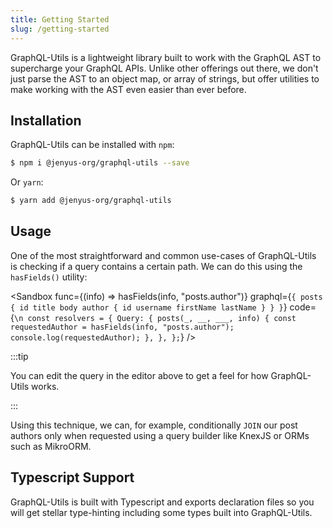 ```yaml
---
title: Getting Started
slug: /getting-started
---
```


GraphQL-Utils is a lightweight library built to work with the GraphQL AST to supercharge your GraphQL APIs. Unlike other offerings out there, we don't just parse the AST to an object map, or array of strings, but offer utilities to make working with the AST even easier than ever before.

## Installation

GraphQL-Utils can be installed with `npm`:

```bash
$ npm i @jenyus-org/graphql-utils --save
```

Or `yarn`:

```bash
$ yarn add @jenyus-org/graphql-utils
```

## Usage

One of the most straightforward and common use-cases of GraphQL-Utils is checking if a query contains a certain path. We can do this using the `hasFields()` utility:


<Sandbox
  func={(info) => hasFields(info, "posts.author")}
  graphql={`
  {
    posts {
      id
      title
      body
      author {
        id
        username
        firstName
        lastName
      }
    }
  }
  `}
  code={`
  \n
  const resolvers = {
    Query: {
      posts(_, __, ___, info) {
        const requestedAuthor = hasFields(info, "posts.author");
        console.log(requestedAuthor);
      },
    },
  };
  `}
/>

:::tip

You can edit the query in the editor above to get a feel for how GraphQL-Utils works.

:::

Using this technique, we can, for example, conditionally `JOIN` our post authors only when requested using a query builder like KnexJS or ORMs such as MikroORM.

## Typescript Support

GraphQL-Utils is built with Typescript and exports declaration files so you will get stellar type-hinting including some types built into GraphQL-Utils.
